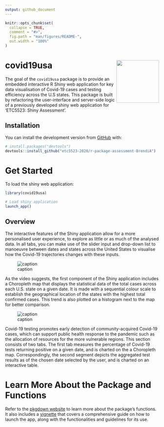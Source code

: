 ```yaml
---
output: github_document
---
```


<!-- README.md is generated from README.Rmd. Please edit that file -->

```r
knitr::opts_chunk$set(
  collapse = TRUE,
  comment = "#>",
  fig.path = "man/figures/README-",
  out.width = "100%"
)
```

# covid19usa <img src='man/figures/logo.png' align="right" height="139" />

<!-- badges: start -->

<!-- badges: end -->

The goal of the `covid19usa` package is to provide an embedded interactive R Shiny web application for key data visualisation of Covid-19 cases and testing efficiency across the U.S states. This package is built by refactoring the user-interface and server-side logic of a previously developed shiny web application for 'ETC5523: Shiny Assessment'.

## Installation

You can install the development version from [GitHub](https://github.com/etc5523-2020/r-package-assessment-BrendiA) with:

``` r
# install.packages("devtools")
devtools::install_github("etc5523-2020/r-package-assessment-BrendiA")
```

# Get Started

To load the shiny web application:

``` r
library(covid19usa)

# Load shiny application
launch_app()
```

## Overview

The interactive features of the Shiny application allow for a more personalised user experience, to explore as little or as much of the analysed data. In all tabs, you can make use of the slider input and drop-down list to manoeuvre between dates and states across the United States to visualise how the Covid-19 trajectories changes with these inputs.

![caption](man/figures/tab1-example.gif)

As the video suggests, the first component of the Shiny application includes a Choropleth map that displays the statistical data of the total cases across each U.S. state on a given date. It is made with a sequential colour scale to establish the geographical location of the states with the highest total confirmed cases. This trend is also plotted on a histogram next to the map for better comparison.

![caption](man/figures/tab2-example.gif)

Covid-19 testing promotes early detection of community-acquired Covid-19 cases, which can support public health response to the pandemic such as the allocation of resources for the more vulnerable regions. This section consists of two tabs. The first tab measures the percentage of Covid-19 tests returning positive on a given date, and is charted on the a Choropleth map. Correspondingly, the second segment depicts the aggregated test results as of the chosen date selected by the user, and is charted on an interactive table.

# Learn More About the Package and Functions

Refer to the [pkgdown website](https://etc5523-2020.github.io/r-package-assessment-BrendiA/) to learn more about the package's functions. It also includes a [vignette](https://etc5523-2020.github.io/r-package-assessment-BrendiA/) that covers a comprehensive guide on how to launch the app, along with the functionalities and guidelines for its use.
